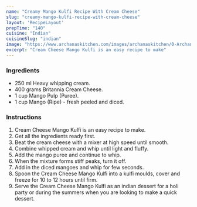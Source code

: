 ---
name: "Creamy Mango Kulfi Recipe With Cream Cheese"
slug: "creamy-mango-kulfi-recipe-with-cream-cheese"
layout: 'RecipeLayout'
prepTime: "140"
cuisine: "Indian"
cuisineSlug: "indian"
image: "https://www.archanaskitchen.com/images/archanaskitchen/0-Archanas-Kitchen-Recipes/2018/Mango_Kulfi_Recipe-1.jpg"
excerpt: "Cream Cheese Mango Kulfi is an easy recipe to make"
---

### Ingredients

- 250 ml Heavy whipping cream.
- 400 grams Britannia Cream Cheese.
- 1 cup Mango Pulp (Puree).
- 1 cup Mango (Ripe) - fresh peeled and diced.

### Instructions

1. Cream Cheese Mango Kulfi is an easy recipe to make.
1. Get all the ingredients ready first.
1. Beat the cream cheese with a mixer at high speed until smooth.
1. Combine whipped cream and whip until light and fluffy.
1. Add the mango puree and continue to whip.
1. When the mixture forms stiff peaks, turn it off.
1. Add in the diced mangoes and whip for few seconds.
1. Spoon the Cream Cheese Mango Kulfi into a kulfi moulds, cover and freeze for 10 to 12 hours until firm.
1. Serve the Cream Cheese Mango Kulfi as an indian dessert for a holi party or during the summers when you are looking to make a quick dessert.
